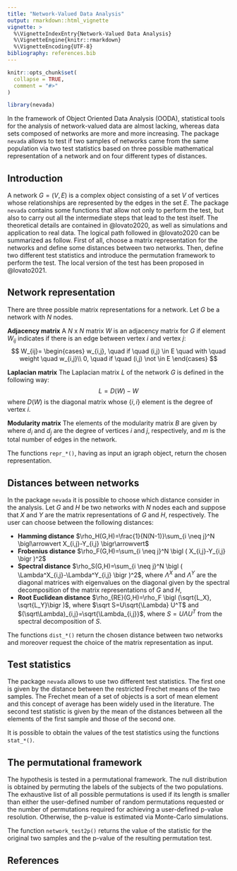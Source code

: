 ```yaml
---
title: "Network-Valued Data Analysis"
output: rmarkdown::html_vignette
vignette: >
  %\VignetteIndexEntry{Network-Valued Data Analysis}
  %\VignetteEngine{knitr::rmarkdown}
  %\VignetteEncoding{UTF-8}
bibliography: references.bib
---
```


```r
knitr::opts_chunk$set(
  collapse = TRUE,
  comment = "#>"
)
```

```r
library(nevada)
```

In the framework of Object Oriented Data Analysis (OODA), statistical
tools for the analysis of network-valued data are almost lacking,
whereas data sets composed of networks are more and more increasing. The
package `nevada` allows to test if two samples of networks came from the
same population via two test statistics based on three possible
mathematical representation of a network and on four different types of
distances.

## Introduction

A network $G=(V,E)$ is a complex object consisting of a set $V$ of
vertices whose relationships are represented by the edges in the set
$E$. The package `nevada` contains some functions that allow not only to
perform the test, but also to carry out all the intermediate steps that
lead to the test itself. The theoretical details are contained in
@lovato2020, as well as simulations and application to real data. The
logical path followed in @lovato2020 can be summarized as follow. First
of all, choose a matrix representation for the networks and define some
distances between two networks. Then, define two different test
statistics and introduce the permutation framework to perform the test.
The local version of the test has been proposed in @lovato2021.

## Network representation

There are three possible matrix representations for a network. Let $G$
be a network with $N$ nodes.

**Adjacency matrix** A $N$ x $N$ matrix $W$ is an adjacency matrix for
$G$ if element $W_{ij}$ indicates if there is an edge between vertex $i$
and vertex $j$: $$
W_{ij}=
\begin{cases}
w_{i,j}, \quad if \quad (i,j) \in E \quad with \quad weight \quad  w_{i,j}\\
0, \quad if \quad (i,j) \not \in E
\end{cases}
$$

**Laplacian matrix** The Laplacian matrix $L$ of the network $G$ is
defined in the following way: $$
L=D(W)-W
$$ where $D(W)$ is the diagonal matrix whose $\{ i,i \}$ element is the
degree of vertex $i$.

**Modularity matrix** The elements of the modularity matrix $B$ are
given by \begin{equation*}
    B_{ij} = W_{ij} - \frac{d_i d_j}{2m}
\end{equation*} where $d_i$ and $d_j$ are the degree of vertices $i$ and
$j$, respectively, and $m$ is the total number of edges in the network.

The functions `repr_*()`, having as input an igraph object, return the
chosen representation.

## Distances between networks

In the package `nevada` it is possible to choose which distance consider
in the analysis. Let $G$ and $H$ be two networks with $N$ nodes each and
suppose that $X$ and $Y$ are the matrix representations of $G$ and $H$,
respectively. The user can choose between the following distances:

-   **Hamming distance**
    $\rho_H(G,H)=\frac{1}{N(N-1)}\sum_{i \neq j}^N \bigl\arrowvert X_{i,j}-Y_{i,j} \bigr\arrowvert$
-   **Frobenius distance**
    $\rho_F(G,H)=\sum_{i \neq j}^N \bigl ( X_{i,j}-Y_{i,j} \bigr )^2$
-   **Spectral distance**
    $\rho_S(G,H)=\sum_{i \neq j}^N \bigl ( \Lambda^X_{i,j}-\Lambda^Y_{i,j} \bigr )^2$,
    where $\Lambda^X$ and $\Lambda^Y$ are the diagonal matrices with
    eigenvalues on the diagonal given by the spectral decomposition of
    the matrix representations of $G$ and $H$,
-   **Root Euclidean distance**
    $\rho_{RE}(G,H)=\rho_F \bigl (\sqrt{L_X}, \sqrt{L_Y}\bigr )$, where
    $\sqrt S=U\sqrt{\Lambda} U^T$ and
    $(\sqrt\Lambda)_{i,j}=\sqrt{\Lambda_{i,j}}$, where $S=U\Lambda U^T$
    from the spectral decomposition of $S$.

The functions `dist_*()` return the chosen distance between two networks
and moreover request the choice of the matrix representation as input.

## Test statistics

The package `nevada` allows to use two different test statistics. The
first one is given by the distance between the restricted Frechet means
of the two samples. The Frechet mean of a set of objects is a sort of
mean element and this concept of average has been widely used in the
literature. The second test statistic is given by the mean of the
distances between all the elements of the first sample and those of the
second one.

It is possible to obtain the values of the test statistics using the
functions `stat_*()`.

## The permutational framework

The hypothesis is tested in a permutational framework. The null
distribution is obtained by permuting the labels of the subjects of the
two populations. The exhaustive list of all possible permutations is
used if its length is smaller than either the user-defined number of
random permutations requested or the number of permutations required for
achieving a user-defined p-value resolution. Otherwise, the p-value is
estimated via Monte-Carlo simulations.

The function `network_test2p()` returns the value of the statistic for
the original two samples and the p-value of the resulting permutation
test.

## References
